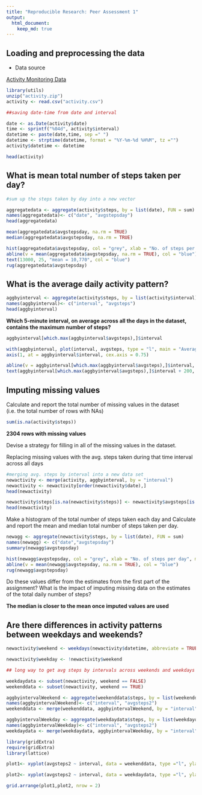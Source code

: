 ```yaml
---
title: "Reproducible Research: Peer Assessment 1"
output: 
  html_document:
    keep_md: true
---
```



## Loading and preprocessing the data##


- Data source


[Activity Monitoring Data](https://d396qusza40orc.cloudfront.net/repdata%2Fdata%2Factivity.zip)


```r

library(utils)
unzip("activity.zip")
activity <- read.csv("activity.csv")

##saving date-time from date and interval

date <- as.Date(activity$date)
time <- sprintf("%04d", activity$interval)
datetime <- paste(date,time, sep =" ")
datetime <- strptime(datetime, format = "%Y-%m-%d %H%M", tz ="")
activity$datetime <- datetime

head(activity)
```

 

## What is mean total number of steps taken per day?
```r

#sum up the steps taken by day into a new vector

aggregatedata <- aggregate(activity$steps, by = list(date), FUN = sum)
names(aggregatedata)<- c("date", "avgstepsday")
head(aggregatedata)

mean(aggregatedata$avgstepsday, na.rm = TRUE)
median(aggregatedata$avgstepsday, na.rm = TRUE)

```



```r
hist(aggregatedata$avgstepsday, col = "grey", xlab = "No. of steps per day", main = "No. of steps per day")
abline(v = mean(aggregatedata$avgstepsday, na.rm = TRUE), col = "blue")
text(13000, 25, "mean = 10,770", col = "blue")
rug(aggregatedata$avgstepsday)

```



## What is the average daily activity pattern?

```r
aggbyinterval <- aggregate(activity$steps, by = list(activity$interval), FUN = mean, na.rm = TRUE)
names(aggbyinterval)<- c("interval", "avgsteps")
head(aggbyinterval)

```

**Which 5-minute interval, on average across all the days in the dataset, contains the maximum number of steps?**
```r
aggbyinterval[which.max(aggbyinterval$avgsteps),]$interval
```

```r
with(aggbyinterval, plot(interval, avgsteps, type = "l", main = "Average Daily Activity", xaxt = "n"))
axis(1, at = aggbyinterval$interval, cex.axis = 0.75)

abline(v = aggbyinterval[which.max(aggbyinterval$avgsteps),]$interval, col = "blue", lwd = 2)
text(aggbyinterval[which.max(aggbyinterval$avgsteps),]$interval + 200, 200, "max at 0835 = 206.17", col = "blue")
```




## Imputing missing values

Calculate and report the total number of missing values in the dataset (i.e. the total number of rows with NAs)

```r
sum(is.na(activity$steps))

```


**2304 rows with missing values**

Devise a strategy for filling in all of the missing values in the dataset. 

Replacing missing values with the avg. steps taken during that time interval across all days

```r
#merging avg. steps by interval into a new data set
newactivity <- merge(activity, aggbyinterval, by = "interval")
newactivity <- newactivity[order(newactivity$date),]
head(newactivity)

newactivity$steps[is.na(newactivity$steps)] <- newactivity$avgsteps[is.na(newactivity$steps)]
head(newactivity)

```


Make a histogram of the total number of steps taken each day and Calculate and report the mean and median total number of steps taken per day. 

```r
newagg <- aggregate(newactivity$steps, by = list(date), FUN = sum)
names(newagg) <- c("date","avgstepsday")
summary(newagg$avgstepsday)

hist(newagg$avgstepsday, col = "grey", xlab = "No. of steps per day", main = "No. of steps per day")
abline(v = mean(newagg$avgstepsday, na.rm = TRUE), col = "blue")
rug(newagg$avgstepsday)

```

Do these values differ from the estimates from the first part of the assignment? What is the impact of imputing missing data on the estimates of the total daily number of steps?

**The median is closer to the mean once imputed values are used**

## Are there differences in activity patterns between weekdays and weekends?


```r

newactivity$weekend <- weekdays(newactivity$datetime, abbreviate = TRUE) == "Sun" | weekdays(newactivity$datetime, abbreviate = TRUE) == "Sat"

newactivity$weekday <- !newactivity$weekend

## long way to get avg steps by intervals across weekends and weekdays separately. Still learning how to create functions so this is all a bit manual. 

weekdaydata <- subset(newactivity, weekend == FALSE)
weekenddata <- subset(newactivity, weekend == TRUE)

aggbyintervalWeekend <- aggregate(weekenddata$steps, by = list(weekenddata$interval), FUN = mean, na.rm = TRUE)
names(aggbyintervalWeekend)<- c("interval", "avgsteps2")
weekenddata <- merge(weekenddata, aggbyintervalWeekend, by = "interval")

aggbyintervalWeekday <- aggregate(weekdaydata$steps, by = list(weekdaydata$interval), FUN = mean, na.rm = TRUE)
names(aggbyintervalWeekday)<- c("interval", "avgsteps2")
weekdaydata <- merge(weekdaydata, aggbyintervalWeekday, by = "interval")

library(gridExtra)
require(gridExtra)
library(lattice)

plot1<- xyplot(avgsteps2 ~ interval, data = weekenddata, type ="l", ylab ="avg. no of steps", main ="weekend")

plot2<- xyplot(avgsteps2 ~ interval, data = weekdaydata, type ="l", ylab = "avg. no of steps", main ="weekday")

grid.arrange(plot1,plot2, nrow = 2)

```

